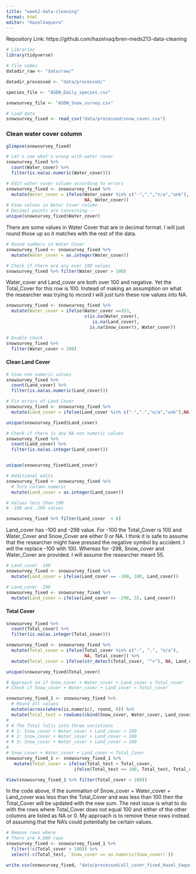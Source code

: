 ```yaml
---
title: "week2-data-cleaning"
format: html
editor: "HazelVaquero"
---
```


Repository Link: https://github.com/hazelvaq/bren-meds213-data-cleaning 

```r
# Libraries
library(tidyverse)

# file names
datadir_raw <- "data/raw/"

datadir_processed <- "data/processed/"

species_file <- "ASDN_Daily_species.csv"

snowsurvey_file <- "ASDN_Snow_survey.csv"

# Load data 
snowsurvey_fixed <- read_csv("data/processed/snow_cover.csv")

```

### Clean water cover column

```r

glimpse(snowsurvey_fixed)

```


```r
# Let's see what's wrong with water cover
snowsurvey_fixed %>% 
  count(Water_cover) %>% 
  filter(is.na(as.numeric(Water_cover)))
```

```r
# Edit water cover column according to errors 
snowsurvey_fixed <- snowsurvey_fixed %>% 
  mutate(Water_cover = ifelse(Water_cover %in% c("-",".","n/a","unk"), 
                              NA, Water_cover))
# View values in Water Cover column
# Decimal points are concerning -- 
unique(snowsurvey_fixed$Water_cover)

```
There are some values in Water Cover that are in decimal format. I will just round those up so it matches with the rest of the data. 

```r

# Round numbers in Water Cover
snowsurvey_fixed <- snowsurvey_fixed %>% 
  mutate(Water_cover = as.integer(Water_cover)) 

# Check if there are any over 100 values
snowsurvey_fixed %>% filter(Water_cover > 100)

```
Water_cover and Land_cover are both over 100 and negative. Yet the Total_Cover for this row is 100. Instead of making an assumption on what the researcher was trying to record I will just turn these row values into NA.

```r
snowsurvey_fixed <- snowsurvey_fixed %>% 
  mutate(Water_cover = ifelse(Water_cover ==353,
                              c(is.na(Water_cover), 
                                 is.na(Land_cover), 
                                is.na(Snow_cover)), Water_cover))

# Double check
snowsurvey_fixed %>% 
  filter(Water_cover > 100)
```



#### Clean Land Cover
```r
# View non numeric values
snowsurvey_fixed %>% 
  count(Land_cover) %>% 
  filter(is.na(as.numeric(Land_cover)))

```


```r
# Fix errors of Land Cover
snowsurvey_fixed <- snowsurvey_fixed %>% 
  mutate(Land_cover = ifelse(Land_cover %in% c("-",".","n/a","unk"),NA, Land_cover))

unique(snowsurvey_fixed$Land_cover)

# Check if there is any NA non numeric values
snowsurvey_fixed %>% 
  count(Land_cover) %>% 
  filter(is.na(as.integer(Land_cover)))


unique(snowsurvey_fixed$Land_cover)

# Additional edits
snowsurvey_fixed <- snowsurvey_fixed %>% 
  # Turn column numeric
  mutate(Land_cover = as.integer(Land_cover))

# Values less than 100
# -100 and -298 values

snowsurvey_fixed %>% filter(Land_cover  < 0)

```

Land_cover has -100 and -298 value. For -100 the Total_Cover is 100 and Water_Cover and Snow_Cover are either 0 or NA. I think it is safe to assume that the researcher might have pressed the negative symbol by accident. I will the replace -100 with 100. Whereas for -298, Snow_cover and Water_Cover are provided. I will assume the researcher meant 55. 

```r

# Land_cover -100
snowsurvey_fixed <- snowsurvey_fixed %>% 
  mutate(Land_cover = ifelse(Land_cover == -100, 100, Land_cover))

# Land_cover -298
snowsurvey_fixed <- snowsurvey_fixed %>% 
  mutate(Land_cover = ifelse(Land_cover == -298, 55, Land_cover))
```


#### Total Cover

```r
snowsurvey_fixed %>%
  count(Total_cover) %>%
  filter(is.na(as.integer(Total_cover)))

snowsurvey_fixed <- snowsurvey_fixed %>%
  mutate(Total_cover = ifelse(Total_cover %in% c("-", ".", "n/a"),
                              NA, Total_cover)) %>%
  mutate(Total_cover = ifelse(str_detect(Total_cover, "^<"), NA, Land_cover))

unique(snowsurvey_fixed$Total_cover)

```

```r
# Approach on if Snow_cover + Water_cover + Land_cover = Total_cover
# Check if Snow_cover + Water_cover + Land_cover = Total_cover

snowsurvey_fixed_1 <- snowsurvey_fixed %>%
  # Round all values
  mutate(across(where(is.numeric), round, 0)) %>%
  mutate(Total_test = rowSums(cbind(Snow_cover, Water_cover, Land_cover), na.rm = TRUE))
#
# # The Total falls into three variations
# # 1: Snow_cover + Water_cover + Land_cover > 100
# # 2: Snow_cover + Water_cover + Land_cover < 100
# # 3: Snow_cover + Water_cover + Land_cover = 100
#
# Snow_cover + Water_cover + Land_cover < Total_Cover
snowsurvey_fixed_1 <- snowsurvey_fixed_1 %>%
   mutate(Total_cover = ifelse(Total_test > Total_cover,
                          ifelse(Total_test <= 100, Total_test, Total_cover), Total_test))

View(snowsurvey_fixed_1 %>% filter(Total_cover < 100))

```

In the code above, if the summation of Snow_cover + Water_cover + Land_cover was less than the Total_Cover and was less than 100 then the Total_Cover will be updated with the new sum. The next issue is what to do with the rows where Total_Cover does not equal 100 and either of the other columns are listed as NA or 0. My approach is to remove these rows instead of assuming that the NA's could potentially be certain values.

```r
# Remove rows where
# There are 4,680 rows
snowsurvey_fixed <- snowsurvey_fixed_1 %>%
  filter(!c(Total_cover < 100)) %>%
  select(-c(Total_test, `Snow_cover == as.numeric(Snow_cover)`))

write.csv(snowsurvey_fixed, "data/processed/all_cover_fixed_Hazel_Vaquero.csv")

```

